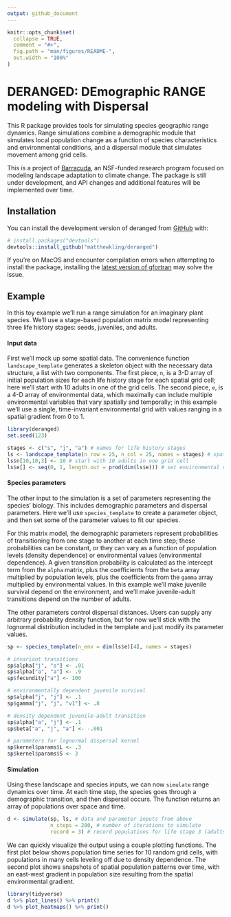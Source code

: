 ```yaml
---
output: github_document
---
```


<!-- README.md is generated from README.Rmd. Please edit that file -->

```r
knitr::opts_chunk$set(
  collapse = TRUE,
  comment = "#>",
  fig.path = "man/figures/README-",
  out.width = "100%"
)
```

# DERANGED: DEmographic RANGE modeling with Dispersal

<!-- badges: start -->

<!-- badges: end -->

This R package provides tools for simulating species geographic range dynamics. Range simulations combine a demographic module that simulates local population change as a function of species characteristics and environmental conditions, and a dispersal module that simulates movement among grid cells.

This is a project of [Barracuda](https://biobarracuda.org/), an NSF-funded research program focused on modeling landscape adaptation to climate change. The package is still under development, and API changes and additional features will be implemented over time.

## Installation

You can install the development version of deranged from [GitHub](https://github.com/) with:

``` r
# install.packages("devtools")
devtools::install_github("matthewkling/deranged")
```

If you're on MacOS and encounter compilation errors when attempting to install the package, installing the [latest version of gfortran](https://github.com/fxcoudert/gfortran-for-macOS/releases) may solve the issue.

## Example

In this toy example we'll run a range simulation for an imaginary plant species. We'll use a stage-based population matrix model representing three life history stages: seeds, juveniles, and adults.

#### Input data

First we'll mock up some spatial data. The convenience function `landscape_template` generates a skeleton object with the necessary data structure, a list with two components. The first piece, `n`, is a 3-D array of initial population sizes for each life history stage for each spatial grid cell; here we'll start with 10 adults in one of the grid cells. The second piece, `e`, is a 4-D array of environmental data, which maximally can include multiple environmental variables that vary spatially and temporally; in this example we'll use a single, time-invariant environmental grid with values ranging in a spatial gradient from 0 to 1.

```r
library(deranged)
set.seed(123)

stages <- c("s", "j", "a") # names for life history stages
ls <- landscape_template(n_row = 25, n_col = 25, names = stages) # spatial data template
ls$n[10,10,3] <- 10 # start with 10 adults in one grid cell
ls$e[] <- seq(0, 1, length.out = prod(dim(ls$e))) # set environmental values
```

#### Species parameters

The other input to the simulation is a set of parameters representing the species' biology. This includes demographic parameters and dispersal parameters. Here we'll use `species_template` to create a parameter object, and then set some of the parameter values to fit our species.

For this matrix model, the demographic parameters represent probabilities of transitioning from one stage to another at each time step; these probabilities can be constant, or they can vary as a function of population levels (density dependence) or environmental values (environmental dependence). A given transition probability is calculated as the intercept term from the `alpha` matrix, plus the coefficients from the `beta` array multiplied by population levels, plus the coefficients from the `gamma` array multiplied by environmental values. In this example we'll make juvenile survival depend on the environment, and we'll make juvenile-adult transitions depend on the number of adults.

The other parameters control dispersal distances. Users can supply any arbitrary probability density function, but for now we'll stick with the lognormal distribution included in the template and just modify its parameter values.

```r
sp <- species_template(n_env = dim(ls$e)[4], names = stages)

# invariant transitions
sp$alpha["j", "s"] <- .01
sp$alpha["a", "a"] <- .9
sp$fecundity["a"] <- 100

# environmentally dependent juvenile survival
sp$alpha["j", "j"] <- .1
sp$gamma["j", "j", "v1"] <- .8

# density dependent juvenile-adult transition
sp$alpha["a", "j"] <- .1
sp$beta["a", "j", "a"] <- -.001

# parameters for lognormal dispersal kernel
sp$kernel$params$L <- .3
sp$kernel$params$S <- 3
```

#### Simulation

Using these landscape and species inputs, we can now `simulate` range dynamics over time. At each time step, the species goes through a demographic transition, and then dispersal occurs. The function returns an array of populations over space and time.

```r
d <- simulate(sp, ls, # data and parameter inputs from above
              n_steps = 200, # number of iterations to simulate 
              record = 3) # record populations for life stage 3 (adults)
```

We can quickly visualize the output using a couple plotting functions. The first plot below shows population time series for 10 random grid cells, with populations in many cells leveling off due to density dependence. The second plot shows snapshots of spatial population patterns over time, with an east-west gradient in population size resulting from the spatial environmental gradient.

```r
library(tidyverse)
d %>% plot_lines() %>% print()
d %>% plot_heatmaps() %>% print()
```

